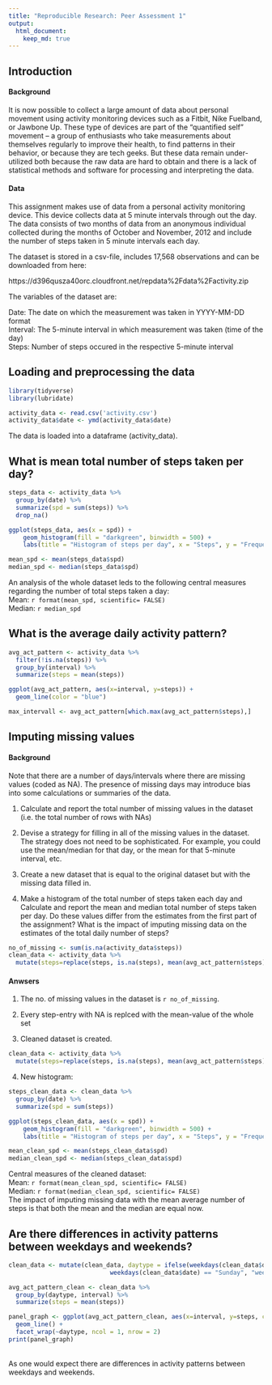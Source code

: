 ```yaml
---
title: "Reproducible Research: Peer Assessment 1"
output: 
  html_document:
    keep_md: true
---
```


## Introduction

#### Background
It is now possible to collect a large amount of data about personal movement using activity monitoring
devices such as a Fitbit, Nike Fuelband, or Jawbone Up. These type of devices are part of the
"quantified self" movement -- a group of enthusiasts who take measurements about themselves regularly
to improve their health, to find patterns in their behavior, or because they are tech geeks. But these
data remain under-utilized both because the raw data are hard to obtain and there is a lack of statistical
methods and software for processing and interpreting the data.

#### Data
This assignment makes use of data from a personal activity monitoring device. This device collects data
at 5 minute intervals through out the day. The data consists of two months of data from an anonymous
individual collected during the months of October and November, 2012 and include the number of steps taken
in 5 minute intervals each day.

The dataset is stored in a csv-file, includes 17,568 observations and can be downloaded from here:

https://d396qusza40orc.cloudfront.net/repdata%2Fdata%2Factivity.zip

The variables of the dataset are:

Date: The date on which the measurement was taken in YYYY-MM-DD format </br>
Interval: The 5-minute interval in which measurement was taken (time of the day) </br>
Steps: Number of steps occured in the respective 5-minute interval </br>


## Loading and preprocessing the data

```r
library(tidyverse)
library(lubridate)

activity_data <- read.csv('activity.csv')
activity_data$date <- ymd(activity_data$date)

```
The data is loaded into a dataframe (activity_data).

## What is mean total number of steps taken per day?

```r
steps_data <- activity_data %>%
  group_by(date) %>%
  summarize(spd = sum(steps)) %>%
  drop_na()

ggplot(steps_data, aes(x = spd)) +
    geom_histogram(fill = "darkgreen", binwidth = 500) +
    labs(title = "Histogram of steps per day", x = "Steps", y = "Frequency")

mean_spd <- mean(steps_data$spd)
median_spd <- median(steps_data$spd)
```
An analysis of the whole dataset leds to the following central measures regarding the number of
total steps taken a day: <br>
Mean: `r format(mean_spd, scientific= FALSE)` <br>
Median: `r median_spd` <br>


## What is the average daily activity pattern?

```r
avg_act_pattern <- activity_data %>%
  filter(!is.na(steps)) %>%
  group_by(interval) %>%
  summarize(steps = mean(steps))

ggplot(avg_act_pattern, aes(x=interval, y=steps)) +
  geom_line(color = "blue")

max_intervall <- avg_act_pattern[which.max(avg_act_pattern$steps),]
```


## Imputing missing values
#### Background
Note that there are a number of days/intervals where there are missing values (coded as NA). The
presence of missing days may introduce bias into some calculations or summaries of the data.


1. Calculate and report the total number of missing values in the dataset
(i.e. the total number of rows with NAs)

2. Devise a strategy for filling in all of the missing values in the dataset. The strategy does not
need to be sophisticated. For example, you could use the mean/median for that day, or the mean for
that 5-minute interval, etc.

3. Create a new dataset that is equal to the original dataset but with the missing data filled in.

4. Make a histogram of the total number of steps taken each day and Calculate and report the mean and
median total number of steps taken per day. Do these values differ from the estimates from the first part of the assignment? What is the impact of imputing missing data on the estimates of the total daily number of steps?

```r
no_of_missing <- sum(is.na(activity_data$steps))
clean_data <- activity_data %>%
  mutate(steps=replace(steps, is.na(steps), mean(avg_act_pattern$steps)))

```
#### Anwsers
1. The no. of missing values in the dataset is `r no_of_missing`.<br>

2. Every step-entry with NA is replced with the mean-value of the whole set

3. Cleaned dataset is created.

```r
clean_data <- activity_data %>%
  mutate(steps=replace(steps, is.na(steps), mean(avg_act_pattern$steps)))
```
4. New histogram:
```r
steps_clean_data <- clean_data %>%
  group_by(date) %>%
  summarize(spd = sum(steps))

ggplot(steps_clean_data, aes(x = spd)) +
    geom_histogram(fill = "darkgreen", binwidth = 500) +
    labs(title = "Histogram of steps per day", x = "Steps", y = "Frequency")

mean_clean_spd <- mean(steps_clean_data$spd)
median_clean_spd <- median(steps_clean_data$spd)
```
Central measures of the cleaned dataset: <br>
Mean: `r format(mean_clean_spd, scientific= FALSE)` <br>
Median: `r format(median_clean_spd, scientific= FALSE)` <br>
The impact of imputing missing data with the mean average number of steps is that both
the mean and the median are equal now.

## Are there differences in activity patterns between weekdays and weekends?

```r
clean_data <- mutate(clean_data, daytype = ifelse(weekdays(clean_data$date) == "Saturday" |
                            weekdays(clean_data$date) == "Sunday", "weekend", "weekday"))

avg_act_pattern_clean <- clean_data %>%
  group_by(daytype, interval) %>%
  summarize(steps = mean(steps))

panel_graph <- ggplot(avg_act_pattern_clean, aes(x=interval, y=steps, color=daytype)) +
  geom_line() +
  facet_wrap(~daytype, ncol = 1, nrow = 2)
print(panel_graph)
```
<br>
As one would expect there are differences in activity patterns between weekdays and weekends.